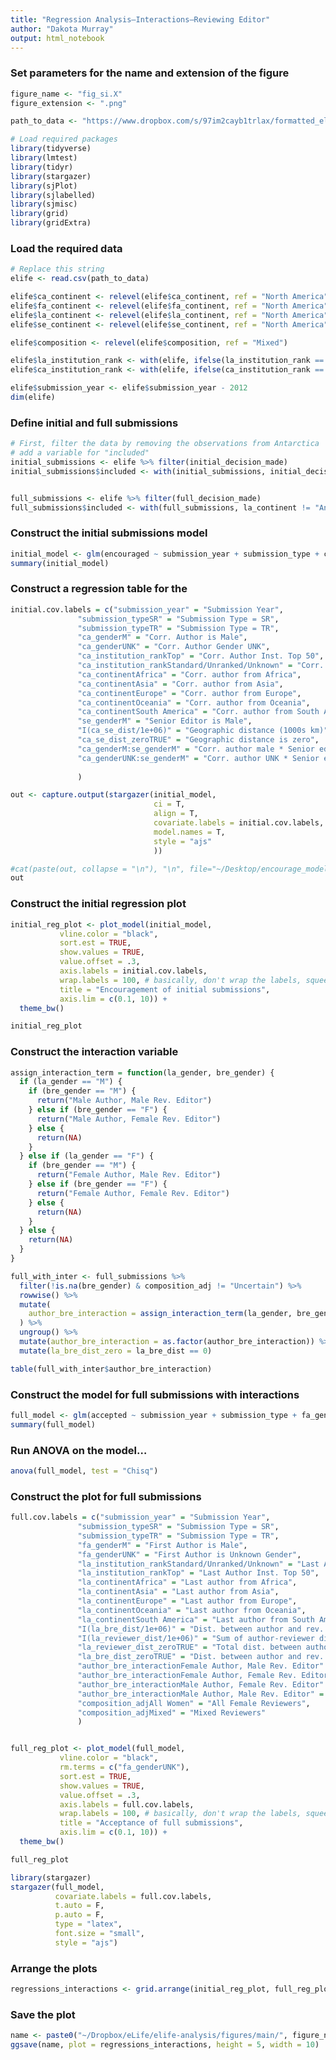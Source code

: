 ```yaml
---
title: "Regression Analysis—Interactions—Reviewing Editor"
author: "Dakota Murray"
output: html_notebook
---
```


### Set parameters for the name and extension of the figure
```r
figure_name <- "fig_si.X"
figure_extension <- ".png"

path_to_data <- "https://www.dropbox.com/s/97im2cayb1trlax/formatted_elife.csv?dl=1"
```

```r
# Load required packages
library(tidyverse)
library(lmtest)
library(tidyr)
library(stargazer)
library(sjPlot)
library(sjlabelled)
library(sjmisc)
library(grid)
library(gridExtra)
```

### Load the required data
```r
# Replace this string 
elife <- read.csv(path_to_data)

elife$ca_continent <- relevel(elife$ca_continent, ref = "North America")
elife$fa_continent <- relevel(elife$fa_continent, ref = "North America")
elife$la_continent <- relevel(elife$la_continent, ref = "North America")
elife$se_continent <- relevel(elife$se_continent, ref = "North America")

elife$composition <- relevel(elife$composition, ref = "Mixed")

elife$la_institution_rank <- with(elife, ifelse(la_institution_rank == "Top", "Top", "Sandard/Unranked/Unknown"))
elife$ca_institution_rank <- with(elife, ifelse(ca_institution_rank == "Top", "Top", "Sandard/Unranked/Unknown"))

elife$submission_year <- elife$submission_year - 2012
dim(elife)
```

### Define initial and full submissions
```r
# First, filter the data by removing the observations from Antarctica 
# add a variable for "included"
initial_submissions <- elife %>% filter(initial_decision_made)
initial_submissions$included <- with(initial_submissions, initial_decision_made & ca_continent != "Antarctica" & !is.na(ca_institution_rank) & !is.na(ca_gender) & !is.na(ca_se_dist) & !is.na(se_gender))


full_submissions <- elife %>% filter(full_decision_made)
full_submissions$included <- with(full_submissions, la_continent != "Antarctica" & fa_continent != "Antarctica" & !is.na(la_gender) & la_gender != "UNK" & composition != "Uncertain" & !is.na(la_reviewer_dist) & !is.na(la_reviewer_dist_zero) & !is.na(la_institution_rank) & !is.na(la_continent) & !is.na(fa_gender))
```

### Construct the initial submissions model
```r
initial_model <- glm(encouraged ~ submission_year + submission_type + ca_gender +  ca_institution_rank + ca_continent + I(ca_se_dist / 1000000) + ca_se_dist_zero + ca_se_dist_zero, data = subset(initial_submissions, included), family = "binomial")
summary(initial_model)
```

### Construct a regression table for the 
```r
initial.cov.labels = c("submission_year" = "Submission Year", 
               "submission_typeSR" = "Submission Type = SR", 
               "submission_typeTR" = "Submission Type = TR", 
               "ca_genderM" = "Corr. Author is Male",
               "ca_genderUNK" = "Corr. Author Gender UNK",
               "ca_institution_rankTop" = "Corr. Author Inst. Top 50",
               "ca_institution_rankStandard/Unranked/Unknown" = "Corr. Author Inst. Below 200",
               "ca_continentAfrica" = "Corr. author from Africa",
               "ca_continentAsia" = "Corr. author from Asia",
               "ca_continentEurope" = "Corr. author from Europe",
               "ca_continentOceania" = "Corr. author from Oceania",
               "ca_continentSouth America" = "Corr. author from South America",
               "se_genderM" = "Senior Editor is Male",
               "I(ca_se_dist/1e+06)" = "Geographic distance (1000s km)",
               "ca_se_dist_zeroTRUE" = "Geographic distance is zero",
               "ca_genderM:se_genderM" = "Corr. author male * Senior editor male",
               "ca_genderUNK:se_genderM" = "Corr. author UNK * Senior editor male"
               
               )

out <- capture.output(stargazer(initial_model, 
                                ci = T, 
                                align = T, 
                                covariate.labels = initial.cov.labels, 
                                model.names = T,
                                style = "ajs"
                                ))

#cat(paste(out, collapse = "\n"), "\n", file="~/Desktop/encourage_model.txt", append=F)
out
```

### Construct the initial regression plot
```r
initial_reg_plot <- plot_model(initial_model, 
           vline.color = "black", 
           sort.est = TRUE, 
           show.values = TRUE, 
           value.offset = .3, 
           axis.labels = initial.cov.labels,
           wrap.labels = 100, # basically, don't wrap the labels, squeeze them all in
           title = "Encouragement of initial submissions",
           axis.lim = c(0.1, 10)) +
  theme_bw()

initial_reg_plot
```


### Construct the interaction variable
```r
assign_interaction_term = function(la_gender, bre_gender) {
  if (la_gender == "M") {
    if (bre_gender == "M") {
      return("Male Author, Male Rev. Editor")
    } else if (bre_gender == "F") {
      return("Male Author, Female Rev. Editor")
    } else {
      return(NA)
    }
  } else if (la_gender == "F") {
    if (bre_gender == "M") {
      return("Female Author, Male Rev. Editor")
    } else if (bre_gender == "F") {
      return("Female Author, Female Rev. Editor")
    } else {
      return(NA)
    }
  } else {
    return(NA)
  }
}

full_with_inter <- full_submissions %>%
  filter(!is.na(bre_gender) & composition_adj != "Uncertain") %>%
  rowwise() %>%
  mutate(
    author_bre_interaction = assign_interaction_term(la_gender, bre_gender)
  ) %>%
  ungroup() %>%
  mutate(author_bre_interaction = as.factor(author_bre_interaction)) %>%
  mutate(la_bre_dist_zero = la_bre_dist == 0)

table(full_with_inter$author_bre_interaction)
```


### Construct the model for full submissions with interactions
```r
full_model <- glm(accepted ~ submission_year + submission_type + fa_gender + la_institution_rank + la_continent + I(la_bre_dist/ 1000000) + I(la_reviewer_dist / 1000000) + la_reviewer_dist_zero + la_bre_dist_zero + author_bre_interaction + composition_adj, data = subset(full_with_inter, included), family = "binomial")
summary(full_model)
```


### Run ANOVA on the model...
```r
anova(full_model, test = "Chisq")
```

### Construct the plot for full submissions
```r
full.cov.labels = c("submission_year" = "Submission Year", 
               "submission_typeSR" = "Submission Type = SR", 
               "submission_typeTR" = "Submission Type = TR", 
               "fa_genderM" = "First Author is Male",
               "fa_genderUNK" = "First Author is Unknown Gender",
               "la_institution_rankStandard/Unranked/Unknown" = "Last Author Inst. Below 200",
               "la_institution_rankTop" = "Last Author Inst. Top 50",
               "la_continentAfrica" = "Last author from Africa",
               "la_continentAsia" = "Last author from Asia",
               "la_continentEurope" = "Last author from Europe",
               "la_continentOceania" = "Last author from Oceania",
               "la_continentSouth America" = "Last author from South America",
               "I(la_bre_dist/1e+06)" = "Dist. between author and rev. editor (1000km)",
               "I(la_reviewer_dist/1e+06)" = "Sum of author-reviewer distance (1000km)",
               "la_reviewer_dist_zeroTRUE" = "Total dist. between author and reviewers is zero",
               "la_bre_dist_zeroTRUE" = "Dist. between author and rev. editor is zero",
               "author_bre_interactionFemale Author, Male Rev. Editor" = "Last author female - male rev. editor",
               "author_bre_interactionFemale Author, Female Rev. Editor" = "Last author female - female rev. editor",
               "author_bre_interactionMale Author, Female Rev. Editor" = "Last author male - female rev. editor",
               "author_bre_interactionMale Author, Male Rev. Editor" = "Last author male - male rev. editor",
               "composition_adjAll Women" = "All Female Reviewers",
               "composition_adjMixed" = "Mixed Reviewers"
               )


full_reg_plot <- plot_model(full_model, 
           vline.color = "black", 
           rm.terms = c("fa_genderUNK"),
           sort.est = TRUE, 
           show.values = TRUE, 
           value.offset = .3, 
           axis.labels = full.cov.labels,
           wrap.labels = 100, # basically, don't wrap the labels, squeeze them all in
           title = "Acceptance of full submissions",
           axis.lim = c(0.1, 10)) +
  theme_bw()

full_reg_plot
```

```r
library(stargazer)
stargazer(full_model,
          covariate.labels = full.cov.labels,
          t.auto = F,
          p.auto = F,
          type = "latex",
          font.size = "small",
          style = "ajs")
```

### Arrange the plots
```r
regressions_interactions <- grid.arrange(initial_reg_plot, full_reg_plot, ncol = 2)
```

### Save the plot
```r
name <- paste0("~/Dropbox/eLife/elife-analysis/figures/main/", figure_name, figure_extension)
ggsave(name, plot = regressions_interactions, height = 5, width = 10)
```